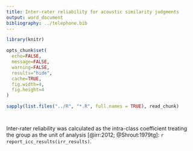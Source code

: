 ```yaml
---
title: Inter-rater reliability for acoustic similarity judgments
output: word_document
bibliography: ../telephone.bib
---
```


```r
library(knitr)

opts_chunk$set(
  echo=FALSE,
  message=FALSE,
  warning=FALSE,
  results="hide",
  cache=TRUE,
  fig.width=4,
  fig.height=4
)

sapply(list.files("../R", "*.R", full.names = TRUE), read_chunk)
```

```r
```

```r
```

Inter-rater reliability was calculated as the intra-class
coefficient treating the group as the unit of analysis
[@irr:2012; @Shrout:1979tg]: `r report_icc_results(irr_results)`.